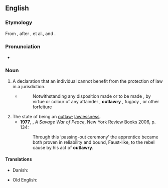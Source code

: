 ==English==

===Etymology===
From {{af|en|outlaw|-ry}}, after {{der|en|xno|utlagarie}}, {{m|fro|utlarie}} et al., and {{der|en|LL.|utlagaria}}.

===Pronunciation===
* {{a|UK}} {{IPA|en|/ˈaʊtlɔːɹi/}}

===Noun===
{{en-noun|~}}

# {{lb|en|legal|historical}} A declaration that an individual cannot benefit from the protection of law in a jurisdiction. {{defdate|from 14th c.}}
#* {{RQ:Milton Peace}}
#*:Notwithstanding any disposition made or to be made , by virtue or colour of any attainder , '''outlawry''' , fugacy , or other forfeiture
# The state of being an [[outlaw]]; [[lawlessness]]. {{defdate|from 19th c.}}
#* '''1977''', {{w|Alistair Horne}}, ''A Savage War of Peace'', New York Review Books 2006, p. 134:
#*: Through this ‘passing-out ceremony’ the apprentice became both proven in reliability and bound, Faust-like, to the rebel cause by his act of '''outlawry'''.

====Translations====
{{trans-top|declaration removing someone from protection of law}}
* Danish: {{t|da|fredløshed|c}} {{qualifier|Danish medieval law}}
{{trans-mid}}
* Old English: {{t|ang|ūtlagu|f}}
{{trans-bottom}}
